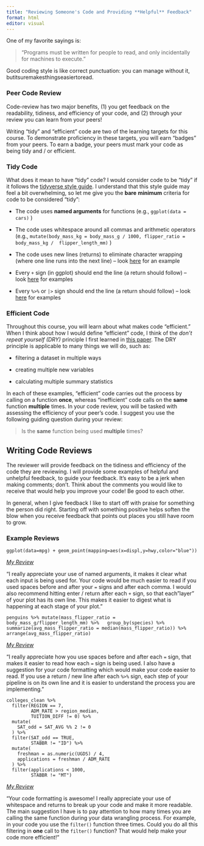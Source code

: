 ```yaml
---
title: "Reviewing Someone's Code and Providing **Helpful** Feedback"
format: html
editor: visual
---
```


One of my favorite sayings is:

> "Programs must be written for people to read, and only incidentally for machines to execute."

Good coding style is like correct punctuation: you can manage without it, butitsuremakesthingseasiertoread.

### Peer Code Review

Code-review has two major benefits, (1) you get feedback on the readability, tidiness, and efficiency of your code, and (2) through your review you can learn from your peers!

Writing "tidy" and "efficient" code are two of the learning targets for this course. To demonstrate proficiency in these targets, you will earn "badges" from your peers. To earn a badge, your peers must mark your code as being tidy and / or efficient.

### Tidy Code

What does it mean to have "tidy" code? I would consider code to be "tidy" if it follows the [tidyverse style guide](https://style.tidyverse.org/syntax.html). I understand that this style guide may feel a bit overwhelming, so let me give you the **bare** **minimum** criteria for code to be considered "tidy":

-   The code uses **named arguments** for functions (e.g., `ggplot(data = cars)` )

-   The code uses whitespace around all commas and arithmetic operators (e.g., `mutate(body_mass_kg = body_mass_g / 1000, flipper_ratio = body_mass_kg /  flipper_length_mm)` )

-   The code uses new lines (returns) to eliminate character wrapping (where one line runs into the next line) -- look [here](https://style.tidyverse.org/syntax.html#long-lines) for an example

-   Every `+` sign (in ggplot) should end the line (a return should follow) -- look [here](https://style.tidyverse.org/ggplot2.html) for examples

-   Every `%>%` or `|>` sign should end the line (a return should follow) -- look [here](https://style.tidyverse.org/pipes.html) for examples

### Efficient Code

Throughout this course, you will learn about what makes code "efficient." When I think about how I would define "efficient" code, I think of the *don't repeat yourself (DRY)* principle I first learned in [this paper](https://journals.plos.org/plosbiology/article?id=10.1371/journal.pbio.1001745#s5). The DRY principle is applicable to many things we will do, such as:

-   filtering a dataset in multiple ways

-   creating multiple new variables

-   calculating multiple summary statistics

In each of these examples, "efficient" code carries out the process by calling on a function **once**, whereas "inefficient" code calls on the **same** function **multiple** times. In your code review, you will be tasked with assessing the efficiency of your peer's code. I suggest you use the following guiding question during your review:

> Is the **same** function being used **multiple** times?

## Writing Code Reviews

The reviewer will provide feedback on the tidiness and efficiency of the code they are reviewing. I will provide some examples of helpful and unhelpful feedback, to guide your feedback. It's easy to be a jerk when making comments; don't. Think about the comments you would like to receive that would help you improve your code! Be good to each other.

In general, when I give feedback I like to start off with praise for something the person did right. Starting off with something positive helps soften the blow when you receive feedback that points out places you still have room to grow.

### Example Reviews

    ggplot(data=mpg) + geom_point(mapping=aes(x=displ,y=hwy,color="blue"))

[*My Review*]{.underline}

"I really appreciate your use of named arguments, it makes it clear what each input is being used for. Your code would be much easier to read if you used spaces before and after your `=` signs and after each comma. I would also recommend hitting enter / return after each `+` sign, so that each"layer" of your plot has its own line. This makes it easier to digest what is happening at each stage of your plot."\

    penguins %>% mutate(mass_flipper_ratio = body_mass_g/flipper_length_mm) %>%   group_by(species) %>% summarize(avg_mass_flipper_ratio = median(mass_flipper_ratio)) %>% arrange(avg_mass_flipper_ratio)

[*My Review*]{.underline}

"I really appreciate how you use spaces before and after each `=` sign, that makes it easier to read how each `=` sign is being used. I also have a suggestion for your code formatting which would make your code easier to read. If you use a return / new line after each `%>%` sign, each step of your pipeline is on its own line and it is easier to understand the process you are implementing."

    colleges_clean %>%
      filter(REGION == 7,
             ADM_RATE > region_median,
             TUITION_DIFF != 0) %>%
      mutate(
        SAT_odd = SAT_AVG %% 2 != 0
      ) %>%
      filter(SAT_odd == TRUE,
             STABBR != "ID") %>%
      mutate(
        freshman = as.numeric(UGDS) / 4, 
        applications = freshman / ADM_RATE
      ) %>%
      filter(applications < 1000, 
             STABBR != "MT")

[*My Review*]{.underline}

"Your code formatting is awesome! I really appreciate your use of whitespace and returns to break up your code and make it more readable. The main suggestion I have is to pay attention to how many times you are calling the same function during your data wrangling process. For example, in your code you use the `filter()` function three times. Could you do all this filtering in **one** call to the `filter()` function? That would help make your code more efficient!"
